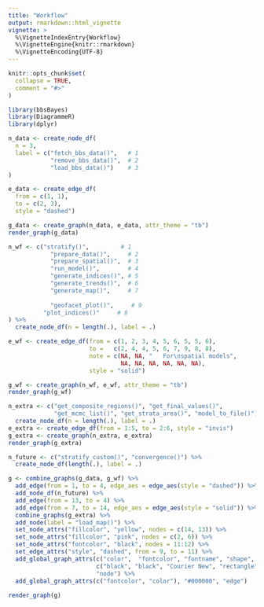 ```yaml
---
title: "Workflow"
output: rmarkdown::html_vignette
vignette: >
  %\VignetteIndexEntry{Workflow}
  %\VignetteEngine{knitr::rmarkdown}
  %\VignetteEncoding{UTF-8}
---
```


```r
knitr::opts_chunk$set(
  collapse = TRUE,
  comment = "#>"
)
```

```r
library(bbsBayes)
library(DiagrammeR)
library(dplyr)
```

```r
n_data <- create_node_df(
  n = 3,
  label = c("fetch_bbs_data()",   # 1
            "remove_bbs_data()",  # 2
            "load_bbs_data()")    # 3
)

e_data <- create_edge_df(
  from = c(1, 1),
  to = c(2, 3),
  style = "dashed")

g_data <- create_graph(n_data, e_data, attr_theme = "tb")
render_graph(g_data)
```


```r
n_wf <- c("stratify()",         # 1
            "prepare_data()",     # 2
            "prepare_spatial()",  # 3
            "run_model()",        # 4
            "generate_indices()", # 5
            "generate_trends()",  # 6
            "generate_map()",     # 7
             
            "geofacet_plot()",     # 9
          "plot_indices()"     # 8 
) %>%
  create_node_df(n = length(.), label = .)

e_wf <- create_edge_df(from = c(1, 2, 3, 4, 5, 6, 5, 5, 6),
                       to =   c(2, 4, 4, 5, 6, 7, 9, 8, 8),
                       note = c(NA, NA, "   For\nspatial models", 
                                NA, NA, NA, NA, NA, NA),
                       style = "solid")

g_wf <- create_graph(n_wf, e_wf, attr_theme = "tb")
render_graph(g_wf)
```

```r
n_extra <- c("get_composite_regions()", "get_final_values()",
             "get_mcmc_list()", "get_strata_area()", "model_to_file()") %>%
  create_node_df(n = length(.), label = .)
e_extra <- create_edge_df(from = 1:5, to = 2:6, style = "invis")
g_extra <- create_graph(n_extra, e_extra)
render_graph(g_extra)
```

```r
n_future <- c("stratify_custom()", "convergence()") %>%
  create_node_df(length(.), label = .)
```



```r
g <- combine_graphs(g_data, g_wf) %>%
  add_edge(from = 1, to = 4, edge_aes = edge_aes(style = "dashed")) %>%
  add_node_df(n_future) %>%
  add_edge(from = 13, to = 4) %>%
  add_edge(from = 7, to = 14, edge_aes = edge_aes(style = "solid")) %>%
  combine_graphs(g_extra) %>%
  add_node(label = "load_map()") %>%
  set_node_attrs("fillcolor", "yellow", nodes = c(14, 13)) %>%
  set_node_attrs("fillcolor", "pink", nodes = c(2, 6)) %>%
  set_node_attrs("fontcolor", "black", nodes = 11:12) %>%
  set_edge_attrs("style", "dashed", from = 9, to = 11) %>%
  add_global_graph_attrs(c("color",  "fontcolor", "fontname", "shape", "fixedsize"),
                         c("black", "black", "Courier New", "rectangle", "false"), 
                         "node") %>%
  add_global_graph_attrs(c("fontcolor", "color"), "#000000", "edge")
  
render_graph(g)
```
